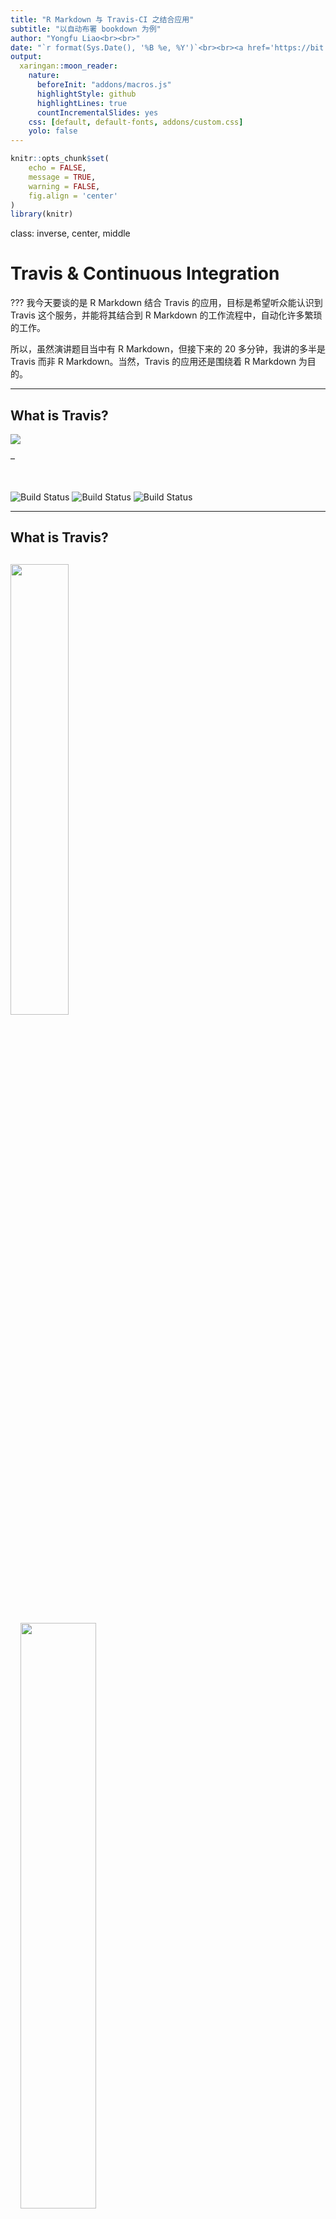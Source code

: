 ```yaml
---
title: "R Markdown 与 Travis-CI 之结合应用"
subtitle: "以自动布署 bookdown 为例"
author: "Yongfu Liao<br><br>"
date: "`r format(Sys.Date(), '%B %e, %Y')`<br><br><a href='https://bit.ly/LOPE0221' style='font-size:0.7em;'>bit.ly/LOPE0221</a>"
output:
  xaringan::moon_reader:
    nature:
      beforeInit: "addons/macros.js"
      highlightStyle: github
      highlightLines: true
      countIncrementalSlides: yes
    css: [default, default-fonts, addons/custom.css]
    yolo: false
---
```


```r
knitr::opts_chunk$set(
	echo = FALSE,
	message = TRUE,
	warning = FALSE,
	fig.align = 'center'
)
library(knitr)
```


class: inverse, center, middle

# Travis & Continuous Integration

???
我今天要谈的是 R Markdown 结合 Travis 的应用，目标是希望听众能认识到 Travis 这个服务，并能将其结合到 R Markdown 的工作流程中，自动化许多繁琐的工作。

所以，虽然演讲题目当中有 R Markdown，但接下来的 20 多分钟，我讲的多半是 Travis 而非 R Markdown。当然，Travis 的应用还是围绕着 R Markdown 为目的。



---

## What is Travis?

![](img/badge.png)

--

<br>

![Build Status](https://img.shields.io/badge/build-passing-brightgreen.svg)
![Build Status](https://img.shields.io/badge/build-failing-red.svg)
![Build Status](https://img.shields.io/badge/build-error-lightgrey.svg)


---

## What is Travis?


<img src='img/continuous_integration.png' width='43%' class='hold-img'>
--
&nbsp;&nbsp;&nbsp;&nbsp;<img src='img/what_is_travis.png' width='49%' class='hold-img'>

???
那 Travis 到底是什么呢？在回答这个问题前，我们必须先知道什么是「持续集成 (Continuous Integration)」。持续集成是一种软件开发的流程，它的想法是尽量让开发过程中，每次源码更新或改变时，能自动进行一连串的检查，确保添加或修改的程序码不会破坏整个软件项目，进而减少软件开发过程中的风险。

Travis 则是为 GitHub repo 里的项目提供持续集成的一套服务。简单来说，每次你将 commit push 到 GitHub 时，Travis 就会自动地去跑一连串的检查，确认刚刚的 commit 没有破坏整个项目。


---

## Travis 跟 R Markdown 有何干系？

<br>

![](img/travis_auto.png)


???
现在你可能会有疑问，Travis 是种为软件开发者提供的服务，但它对于 R Markdown 的用户能有什么帮助？

前面所介绍的其实仅是 Travis 的「默认功能」，但事实上，我们可以要求 Travis 做「任何事」，因为 Travis 运作的方式是提供一个完整的 Ubuntu (或 Mac) 环境，让自动化测试能够进行。我们只要更改 Travis 的默认行为，亦即，不让它进行自动测试而是去运行其它我们写的指令，Travis 其实就变成了我们的另一台个人电脑。

---

class: inverse, center, middle

# Using Travis

---

```r
include_graphics('img/hadley_travis.jpg')
```


.smaller[
> I've been using travis for quite some years, and this is still what my commit history looks like when trying to set up a new configuration
>
> — Hadley Wickham (@hadleywickham) [December 11, 2018](https://bit.ly/2U9ewu6)

]

???
接下来，我将说明如何设置 Travis。这边默认听众已具有使用 Git 与 GitHub 的经验。


---


## 注册 Travis 帐号

- [travis-ci.org](https://travis-ci.org) ➜ Sign in with GitHub ➜ 完成

![](img/travis-org.gif)

???
首先我们需要注册 Travis 的帐号。我们进入到 [travis-ci.org](https://travis-ci.org) 后，直接使用 GitHub 帐号登录，如此就能将 Travis 链接到 GitHub。

---

## GitHub Repo 设置

1. `DESCRIPTION`
    - 无功能但必要
    
    - 让 Travis 以为 Repo 是 R 套件
    
    - 内容：
          ```yaml
          Package: fakepkg
          Title: fakepkg
          Version: 1.0.0
          ```
    
1. `.travis.yml`
    - 设置 Travis 指令

???
Travis 要能在 GitHub Repo 中侦测到必要的文件，它才能正确的运行任务。就 R 语言的项目，GitHub repo 的根目录中必须有 `DESCRIPTION` 以及 `.travis.yml` 这两个文件才行。`DESCRIPTION` 这个文件是每个 R 套件都需具备的文件，这边我们虽然没有要创建 R 套件，但它存在的目的是为了欺骗 Travis，让它以为这个 GitHub repo 是 R 套件的项目。


---

## .smaller[**`.travis.yml`**]

.left-column[
### 内容 <a href='' style='font-size: 0.35em;'> GitHub</a>
]

.right-column[

```r
printstr <- paste(readLines('../.travis.yml'), collapse = '\n')

cat('```yml\n', printstr, '```\n', sep = '')
```
]


---

## .smaller[**`.travis.yml`**]

.left-column[
### 内容
]

.right-column[

```r
include_graphics('img/travis_flow.png')
```

]

---

## .smaller[**`.travis.yml`**]

.left-column[
### 内容
### Environment
]

.right-column[

设置**语言 (R)**, **操作系统**, **GitHub Branch**

```yml
language: r
dist: trusty
sudo: true
branches:
  only:
    - master
```
]

---

## .smaller[**`.travis.yml`**]

.left-column[
### 内容
### Environment
### Dependencies
]

.right-column[

安装 **R 包**, **System Requirements**<sup>\*</sup>, **LaTeX** 与 **Pandoc** 等

```yml
pandoc_version: 2.3.1
latex: true
before_install:   # 安装 R 包以外 dependencies
  - sudo apt-get update
  - tlmgr install index  # 安装 latex 包
r_packages:         # 安装 CRAN 上的 R 包
  - bookdown
  - ggplot2
r_github_packages:  # 安装 GitHub 上的 R 包
  - r-lib/pkgdown
cache:
  packages: yes  # 缓存下载之 R 包, 加快 Travis 速度
```
]

.smaller[
.footnote[
[\*]: 例如 [`xml2`](https://bit.ly/2uziugw) 在 Ubuntu 上需要 R 包以外的软件 (`libxml2-dev`) 才能运作。
]
]


---

```r
run_commands <- '.smaller[**`.travis.yml`**]

.left-column[
### 内容
### Environment
### Dependencies
### .little-smaller[Run Commands]
]
'
```

## `r asis_output(run_commands)`

.right-column[

可以很简单，也可以很复杂

- Minimum skills required
    - file manipulation (`bash` or `R`)

- Advanced
    - docker, command line tools, download binaries, ...
    - The sky is the limit

]

---

## `r asis_output(run_commands)`

.right-column[

### .smaller[基本 Command Line 指令 (bash)]

#### 运行 R 指令
```bash
R -e 'bookdown::render_book("index.Rmd")'
Rscript build.R
```

#### File Manipulation<sup>\*</sup>

```bash
if [[ -d docs ]]; then rm -r docs; fi
mkdir docs
cp -r _book/* docs
```
]


.smaller[.footnote[
[\*]: R 亦可进行 file manipulation，参考 [R File Manipulation](https://bit.ly/2UfzMhe) 与 [R Functions for Linux Commands](https://bit.ly/2uCu7n6)。
]]

---

## `r asis_output(run_commands)`

.right-column[

### Wrap up — .smaller[**`script`**]:

* .smaller[.red[Current working directory on Travis]: GitHub repo]

1. 
```yml
script:
    - R -e 'bookdown::render_book("index.Rmd")'
    - if [[ -d docs ]]; then rm -r docs; fi
    - mkdir docs
    - cp -r _book/* docs
```

1. 
```yml
script:
    - bash build.sh
```
   
1. 
```yml
script:
    - Rscript build.R
```
]


.footnote[
.smaller[
源码 [`build.sh`](https://bit.ly/2OC5UGB), [`build.R`](https://bit.ly/2FNhAn4)
]]

???
现行工作目录


---

## `r asis_output(run_commands)`

.right-column[

### Bypassing Build Failure .much-smaller[(Advanced)]

1. **`script`**
    - 覆盖默认之 `R CMD Check`
    - 运行正常
      (➜ 运行 **`after_success`**)
    - 运行出错 ➜ ![](https://img.shields.io/badge/build-failing-red.svg)
      (➜ 运行 **`after_failure`**)
   
1. **`after_success`**
    
    - 不影响 build result
    - 
    ```yaml
    script:
        - echo "Bypassing script"
    after_success:
        - bash build.sh
    ```
]

???
依据顺序运行

换言之，若 `.travis.yml` 中没有 **`script:`**， Travis 会自动进行 R CMD Check。  
在此情形下，必然导致 ![Build Status](https://img.shields.io/badge/build-failing-red.svg)

---

```r
deploy <- '.smaller[**`.travis.yml`**]

.left-column[
### 内容
### Environment
### Dependencies
### .little-smaller[Run Commands]
### Deploy
]'
```

## `r asis_output(deploy)`


.right-column[

```yml
deploy:
* - provider: pages
    github-token: $GH_TOKEN
    #target-branch: <name>  # 默认: `gh-pages`
    skip-cleanup: true 
    keep-history: false 
    local-dir: docs
    on:
      branch: master
```

* 将 build 结果传回 GitHub Repo

]

---

## `r asis_output(deploy)`

.right-column[

```yml
deploy:
  - provider: pages
*   github-token: $GH_TOKEN
    #target-branch: <name>  # 默认: `gh-pages`
    skip-cleanup: true 
    keep-history: false 
    local-dir: docs
    on:
      branch: master
```

1. [GitHub Personal access token](https://github.com/settings/tokens) ➜ Generate new token  
➜ scope: `public_repo` ➜ copy token

1. [travis-ci.org/`<user>`/`<repo>`/settings](https://travis-ci.org/liao961120/bookdown-crc-travis/settings)  
➜ Environment Variables  
➜ `Name` = `GH_TOKEN`, `Value` = token from 1.
]


---

## `r asis_output(deploy)`

.right-column[
```yml
deploy:
  - provider: pages
*   github-token: $GH_TOKEN
    #target-branch: <name>  # 默认: `gh-pages`
    skip-cleanup: true 
    keep-history: false 
    local-dir: docs
    on:
      branch: master
```

```r
include_graphics('img/gh_token.gif')
```
]

---

## `r asis_output(deploy)`

.right-column[
```yml
deploy:
  - provider: pages
    github-token: $GH_TOKEN
*   target-branch: travis-build  # 默认: gh-pages
    skip-cleanup: true 
    keep-history: false 
    local-dir: docs
    on:
      branch: master
```

* 使用 `gh-pages` 以外的 branch
]

---

## `r asis_output(deploy)`

.right-column[
```yml
deploy:
  - provider: pages
    github-token: $GH_TOKEN
    #target-branch: travis-build  # 默认: gh-pages
    skip-cleanup: true 
    keep-history: false 
*   local-dir: docs
    on:
      branch: master
```

* [Reminder](#18):

    ```yml
    script:
       ...
    *  - mkdir docs
    *  - cp -r _book/* docs
    ```
]

---

## `r asis_output(deploy)`

.right-column[
```yml
deploy:
  - provider: pages
    github-token: $GH_TOKEN
    #target-branch: travis-build  # 默认: gh-pages
    skip-cleanup: true 
    keep-history: false 
    local-dir: docs
*   on:
*     branch: master
```

* Travis was [told](#14) to run on `master` branch:

    ```yml
    language: r
      ...
    * branches:
    *   only:
    *     - master
    ```
]

---

## `r asis_output(deploy)`

.right-column[
push commit to GitHub or Trigger build on Travis ➜  
wait for build ➜ Web site at
[`<user>`.github.io/`<repo>`](https://liao961120.github.io/bookdown-crc-travis)
]
